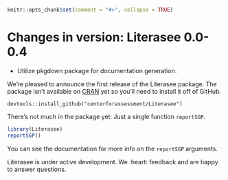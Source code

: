 ```r
knitr::opts_chunk$set(comment = "#>", collapse = TRUE)
```

# Changes in version: Literasee 0.0-0.4

  * Utilize pkgdown package for documentation generation.


We're pleased to announce the first release of the Literasee package. The package isn't available on [CRAN](https://CRAN.R-project.org/package=Literasee)
yet so you'll need to install it off of GitHub.

```
devtools::install_github("centerforassessment/Literasee")
```

There’s not much in the package yet: Just a single function `reportSGP`.

```r
library(Literasee)
reportSGP()
```

You can see the documentation for more info on the `reportSGP` arguments.

Literasee is under active development. We :heart: feedback and are happy to answer questions.
